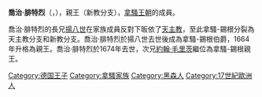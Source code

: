 {{Multiple issues|
{{Expand language|1=en|time=2021-01-31T05:53:51+00:00}}
{{Unreferenced|time=2021-01-31T05:53:51+00:00}}
}}
{{Infobox noble
| name        = 喬治·腓特烈
| image       = 1606 Georg Friedrich Ludwig zu Nassau-Siegen.jpg
| succession  = 拿騷-錫根親王
| reign       = 1664年 — 1674年
| successor   = [[拿骚-锡根的约翰·毛里茨|約翰·毛里茨]]
| birth_date  = {{birth date|1606|2|23|df=yes}}
| birth_place = [[迪倫堡|迪倫堡]]
| death_date  = {{death date and age|1674|4|5|1606|2|23|df=yes}}
| death_place = [[貝亨奧普佐姆|貝亨奧普佐姆]]
| noble family= [[拿騷王朝|拿騷王朝]]
| father      = [[揚七世_(拿騷-錫根)|拿騷-錫根伯爵揚七世]]
| mother      = 什勒斯維希-霍爾斯坦-森訥堡的瑪格麗特
}}
'''喬治·腓特烈'''（{{lang-nl|George Frederik}}，{{bd|1606年|2月23日|1674年|4月5日}}），{{le|拿騷-錫根|Nassau-Siegen}}親王（新教分支），[[拿騷王朝|拿騷王朝]]的成員。

喬治·腓特烈的長兄[[揚八世_(拿騷-錫根)|揚八世]]在家族成員反對下昄依了[[天主教|天主教]]，至此拿騷-錫根分裂為天主教分支和新教分支。喬治·腓特烈於揚八世去世後成為拿騷-錫根伯爵，1664年升格為親王。喬治·腓特烈於1674年去世，次兄[[拿骚-锡根的约翰·毛里茨|約翰·毛里茨]]繼位為拿騷-錫根親王。

[[Category:德国王子|Category:德国王子]]
[[Category:拿騷家族|Category:拿騷家族]]
[[Category:黑森人|Category:黑森人]]
[[Category:17世紀歐洲人|Category:17世紀歐洲人]]